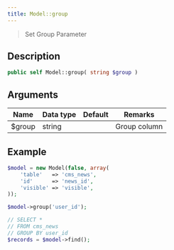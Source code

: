 ```yaml
---
title: Model::group
---
```


> Set Group Parameter


## Description

```php
public self Model::group( string $group )
```

## Arguments

| Name   | Data type | Default | Remarks      |
| ------ | --------- | ------- | ------------ |
| $group | string    |         | Group column |


## Example

```php title="Controller"
$model = new Model(false, array(
    'table'   => 'cms_news',
    'id'      => 'news_id',
    'visible' => 'visible',
));

$model->group('user_id');

// SELECT *
// FROM cms_news
// GROUP BY user_id
$records = $model->find();
```